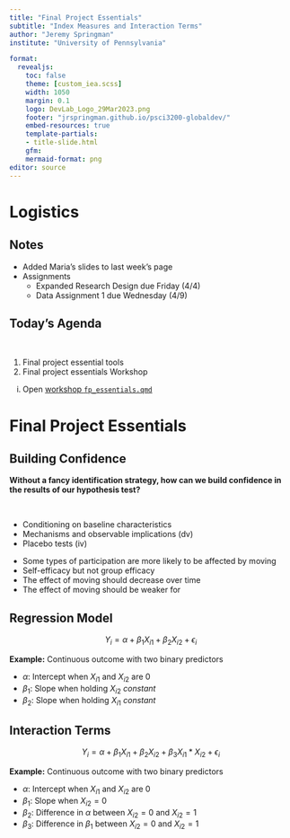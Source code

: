 ```yaml
---
title: "Final Project Essentials"
subtitle: "Index Measures and Interaction Terms"
author: "Jeremy Springman"
institute: "University of Pennsylvania"

format:
  revealjs:
    toc: false
    theme: [custom_iea.scss]
    width: 1050
    margin: 0.1
    logo: DevLab_Logo_29Mar2023.png
    footer: "jrspringman.github.io/psci3200-globaldev/"
    embed-resources: true
    template-partials:
    - title-slide.html
    gfm:
    mermaid-format: png
editor: source
---
```


# Logistics


## Notes

- Added Maria's slides to last week's page
- Assignments
  + Expanded Research Design due Friday (4/4)
  + Data Assignment 1 due Wednesday (4/9)

## Today's Agenda

\

1. Final project essential tools
2. Final project essentials Workshop
  i) Open [workshop `fp_essentials.qmd`](https://github.com/jrspringman/psci3200-globaldev/blob/main/workshops/fp_essentials.qmd)


# Final Project Essentials

## Building Confidence

**Without a fancy identification strategy, how can we build confidence in the results of our hypothesis test?**

\

:::{.fragment}
::: {.incremental}

- Conditioning on baseline characteristics
- Mechanisms and observable implications (dv)
- Placebo tests (iv)
:::
:::

::: {.notes}
- Some types of participation are more likely to be affected by moving
- Self-efficacy but not group efficacy
- The effect of moving should decrease over time
- The effect of moving should be weaker for 
:::

## Regression Model

$$
Y_i = \alpha + \beta_1 X_{i1} + \beta_2 X_{i2} + \epsilon_i
$$

**Example:** Continuous outcome with two binary predictors

::: {.incremental}
- $\alpha$: [Intercept when $X_{i1}$ and $X_{i2}$ are 0]{.fragment}
- $\beta_1$: [Slope when holding $X_{i2}$ *constant*]{.fragment}
- $\beta_2$: [Slope when holding $X_{i1}$ *constant*]{.fragment}
:::


## Interaction Terms

$$
Y_i = \alpha + \beta_1 X_{i1} + \beta_2 X_{i2} + \beta_3 X_{i1}*X_{i2} + \epsilon_i
$$

**Example:** Continuous outcome with two binary predictors

::: {.incremental}
- $\alpha$: [Intercept when $X_{i1}$ and $X_{i2}$ are 0]{.fragment}
- $\beta_1$: [Slope when $X_{i2} = 0$]{.fragment}
- $\beta_2$: [Difference in $\alpha$ between $X_{i2}=0$ and $X_{i2}=1$]{.fragment}
- $\beta_3$: [Difference in $\beta_1$ between $X_{i2}=0$ and $X_{i2}=1$]{.fragment}
:::



